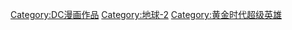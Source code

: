 {{DEFAULTSORT:Justice Society of America}}
[[Category:DC漫画作品|Category:DC漫画作品]]
[[Category:地球-2|Category:地球-2]]
[[Category:黄金时代超级英雄|Category:黄金时代超级英雄]]